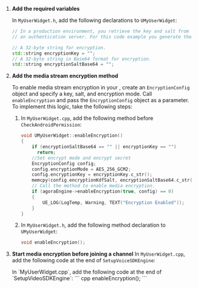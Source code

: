 <PlatformWrapper platform="unreal">

1.  **Add the required variables**

    In `MyUserWidget.h`, add the following declarations to `UMyUserWidget`:

    ```cpp
    // In a production environment, you retrieve the key and salt from
    // an authentication server. For this code example you generate them locally.

    // A 32-byte string for encryption.
    std::string encryptionKey = "";
    // A 32-byte string in Base64 format for encryption.
    std::string encryptionSaltBase64 = "";
    ```

3.  **Add the media stream encryption method**

    To enable media stream encryption in your <Vpl k="CLIENT" />, create an `EncryptionConfig` object and specify a key, salt, and encryption mode. Call `enableEncryption` and pass the `EncryptionConfig` object as a parameter. To implement this logic, take the following steps:

    1. In `MyUserWidget.cpp`, add the following method before `CheckAndroidPermission`:

        ```cpp
        void UMyUserWidget::enableEncryption()
        {
            if (encryptionSaltBase64 == "" || encryptionKey == "")
              return;
            //Set encrypt mode and encrypt secret
            EncryptionConfig config;
            config.encryptionMode = AES_256_GCM2;
            config.encryptionKey = encryptionKey.c_str();
            memcpy(config.encryptionKdfSalt, encryptionSaltBase64.c_str(), 32);
            // Call the method to enable media encryption.
            if (agoraEngine->enableEncryption(true, config) == 0)
            {
                UE_LOG(LogTemp, Warning, TEXT("Encryption Enabled"));
            }
        }
        ```

    2. In `MyUserWidget.h`, add the following method declaration to `UMyUserWidget`:

        ```cpp
        void enableEncryption();
        ```

4.  **Start media encryption before joining a channel**
    <ProductWrapper product = "voice-calling">
    In `MyUserWidget.cpp`, add the following code at the end of `SetupVoiceSDKEngine`:
    </ProductWrapper>

    <ProductWrapper notAllowed = "voice-calling">
    In `MyUserWidget.cpp`, add the following code at the end of `SetupVideoSDKEngine`:
    </ProductWrapper>
    ``` cpp
    enableEncryption();
    ```
</PlatformWrapper>